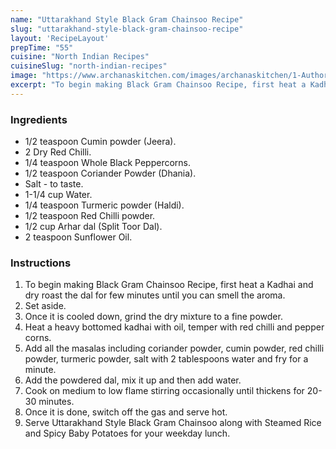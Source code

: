 ---
name: "Uttarakhand Style Black Gram Chainsoo Recipe"
slug: "uttarakhand-style-black-gram-chainsoo-recipe"
layout: 'RecipeLayout'
prepTime: "55"
cuisine: "North Indian Recipes"
cuisineSlug: "north-indian-recipes"
image: "https://www.archanaskitchen.com/images/archanaskitchen/1-Author/ruby_pathak-yahoo.com/Uttarakhand_Style_Black_Gram_Chainsoo_Recipe.jpg"
excerpt: "To begin making Black Gram Chainsoo Recipe, first heat a Kadhai and dry roast the dal for few minutes until you can smell the aroma"
---

### Ingredients

- 1/2 teaspoon Cumin powder (Jeera).
- 2 Dry Red Chilli.
- 1/4 teaspoon Whole Black Peppercorns.
- 1/2 teaspoon Coriander Powder (Dhania).
- Salt - to taste.
- 1-1/4 cup Water.
- 1/4 teaspoon Turmeric powder (Haldi).
- 1/2 teaspoon Red Chilli powder.
- 1/2 cup Arhar dal (Split Toor Dal).
- 2 teaspoon Sunflower Oil.

### Instructions

1. To begin making Black Gram Chainsoo Recipe, first heat a Kadhai and dry roast the dal for few minutes until you can smell the aroma.
1. Set aside.
1. Once it is cooled down, grind the dry mixture to a fine powder.
1. Heat a heavy bottomed kadhai with oil, temper with red chilli and pepper corns.
1. Add all the masalas including coriander powder, cumin powder, red chilli powder, turmeric powder, salt with 2 tablespoons water and fry for a minute.
1. Add the powdered dal, mix it up and then add water.
1. Cook on medium to low flame stirring occasionally until thickens for 20-30 minutes.
1. Once it is done, switch off the gas and serve hot.
1. Serve Uttarakhand Style Black Gram Chainsoo along with Steamed Rice and Spicy Baby Potatoes for your weekday lunch.
